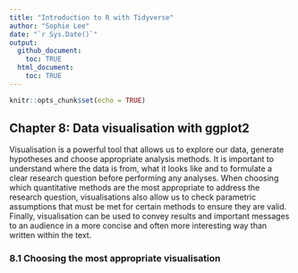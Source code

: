 ```yaml
---
title: "Introduction to R with Tidyverse"
author: "Sophie Lee"
date: "`r Sys.Date()`"
output: 
  github_document:
    toc: TRUE
  html_document:
    toc: TRUE
---
```


```r
knitr::opts_chunk$set(echo = TRUE)
```

## Chapter 8: Data visualisation with ggplot2

Visualisation is a powerful tool that allows us to explore our data, generate hypotheses and choose appropriate analysis methods. It is important to understand where the data is from, what it looks like and to formulate a clear research question before performing any analyses. When choosing which quantitative methods are the most appropriate to address the research question, visualisations also allow us to check parametric assumptions that must be met for certain methods to ensure they are valid. Finally, visualisation can be used to convey results and important messages to an audience in a more concise and often more interesting way than written within the text. 

### 8.1 Choosing the most appropriate visualisation